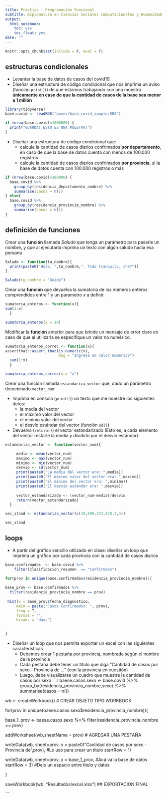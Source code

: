 ```yaml
---
title: Practica - Programación Funcional 
subtitle: Diplomatura en Ciencias Sociales Computacionales y Humanidades Digitales - UNSAM
output:
  html_notebook:
    toc: yes
    toc_float: yes
date: ""
---
```

```r
knitr::opts_chunk$set(include = F, eval = F)
```
## estructuras condicionales   

- Levantar la base de datos de casos del covid19.  
- Diseñar una estructura de código condicional que nos imprima un aviso (función `print()`) de que estamos trabajando con una muestra  **únicamente en caso de que la cantidad de casos de la base sea menor a 1 millón**
```r
library(tidyverse)
base.covid <- readRDS('bases/base_covid_sample.RDS')

```


```r
if (nrow(base.covid)<1000000) {
  print("GUARDA! ESTO ES UNA MUESTRA!")
}
```


- Diseñar una estructura de código condicional que:
   - calcule la cantidad de casos diarios confrimados **por departamento**, en caso de que la base de datos cuenta con menos de 100.000 registros
   - calcule la cantidad de casos diarios confrimados **por provincia**, si la base de datos cuenta con 100.000 registros o más


```r
if (nrow(base.covid)<100000) {
  base.covid %>%
    group_by(residencia_departamento_nombre) %>% 
    summarise(casos = n())
} else{
  base.covid %>%
    group_by(residencia_provincia_nombre) %>% 
    summarise(casos = n())
}
```


## definición de funciones

Crear una **función** llamada _Saludo_ que tenga un parámetro para pasarle un nombre, y que al ejecutarla imprima un texto con algún saludo hacia esa persona
```r
Saludo <- function(tu_nombre){
  print(paste0("Hola, ",tu_nombre,". Todo tranquilo, che?"))
}

Saludo(tu_nombre = "Guido")
```

Crear una **función** que devuelva la sumatoria de los números enteros comprendidos entre 1 y un parámetro _x_ a definir.
```r
sumatoria_enteros <- function(x){
sum(1:x)
  }

sumatoria_enteros(x = 10)
```

Modificar la **función** anterior para que brinde un mensaje de error claro en caso de que al utilizarla se especifique un valor no numérico.
```r
sumatoria_enteros_correc <- function(x){
assertthat::assert_that(is.numeric(x),
                        msg = "Ingresa un valor numérico")
  sum(1:x)
  }

sumatoria_enteros_correc(x = "a")
```


Crear una función llamada `estandariza_vector` que, dado un parámetro denominado `vector_num`:     

- Imprima en consola (``print()``) un texto que me muestre los siguientes datos:      
    - la media del vector
    - el máximo valor del vector
    - el minimo valor del vector
    - el desvío estándar del vector (función ``sd()``)    
- Devuelva (``return()``) el vector estandarizado (Esto es, a cada elemento del vector restarle la media y dividirlo por el desvío estándar)       


```r
estandariza_vector <- function(vector_num){

     media <- mean(vector_num)
     maximo <- max(vector_num)
     minimo <- min(vector_num)
     desvio <- sd(vector_num)
     print(paste0("La media del vector era: ",media))
     print(paste0("El máximo valor del vector era: ",maximo))
     print(paste0("El mínimo del vector era: ",minimo))
     print(paste0("El desvio estándar era: ",desvio))
    
     vector_estandarizado <- (vector_num-media)/desvio
     return(vector_estandarizado)
  }

vec_stand <- estandariza_vector(c(19,990,223,420,3,4))
```

```r
vec_stand
```

## loops    

- A partir del gráfico sencillo utilizado en clase: diseñar un loop que imprima un gráfico por cada provincia con la cantidad de casos diarios
```r
base.confirmados  <- base.covid %>% 
    filter(clasificacion_resumen  == "Confirmado")  

for(prov in unique(base.confirmados$residencia_provincia_nombre)){
  
base_prov <- base.confirmados %>% 
  filter(residencia_provincia_nombre == prov)
 
 hist(x = base_prov$fecha_diagnostico,
     main = paste("Casos Confirmados: ", prov),
     freq = T,
     format = "",
     breaks = "days")

    
}
```
- Diseñar un loop que nos permita exportar un excel con las siguientes caracteristicas 
  - Debemos crear 1 pestaña por provincia, nombrada según el nombre de la provincia
  - Cada pestaña debe tener un título que diga "Cantidad de casos por sexo - Provincia de ..." (con la provincia en cuestión)
  - Luego, debe visualizarse un cuadro que muestre la cantidad de casos por sexo
```r
baese.casos.sexo <-   base.covid %>%
    group_by(residencia_provincia_nombre,sexo) %>% 
    summarise(casos = n())

wb <- createWorkbook() # CREAR OBJETO TIPO WORKBOOK 

for(prov in unique(baese.casos.sexo$residencia_provincia_nombre)){
  
base_1_prov <-  baese.casos.sexo %>% 
    filter(residencia_provincia_nombre == prov)
 
addWorksheet(wb,sheetName =  prov) # AGREGAR UNA PESTAÑA

writeData(wb,
          sheet=prov,
          x = paste0("Cantidad de casos por sexo - Provincia de ",prov), #Lo uso para crear un titulo
          startRow = 1)


writeData(wb,
          sheet=prov,
          x = base_1_prov,   #Acá va la base de datos
          startRow = 3) #Dejo un espacio entre titulo y datos


 
}


saveWorkbook(wb, "Resultados/excel.xlsx") ## EXPORTACION FINAL

```
